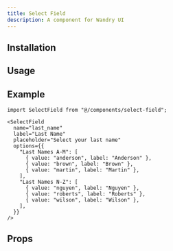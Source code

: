 ```yaml
---
title: Select Field
description: A component for Wandry UI
---
```


## Installation

<CodeBlockCommand
  __pnpm__="pnpm dlx shadcn@latest add @wandry-ui/select-field"
  __npm__="npx shadcn@latest add @wandry-ui/select-field"
  __bun__="bunx --bun shadcn@latest add @wandry-ui/select-field"
  __yarn__="yarn dlx shadcn@latest add @wandry-ui/select-field"
/>

## Usage

<ComponentPreview
  src="/registry/examples/select-field-demo.tsx"
  name="select-field-demo"
  description="A component for Wandry UI"
  align="center"
/>

## Example

```tsx
import SelectField from "@/components/select-field";
```

```tsx
<SelectField
  name="last_name"
  label="Last Name"
  placeholder="Select your last name"
  options={{
    "Last Names A-M": [
      { value: "anderson", label: "Anderson" },
      { value: "brown", label: "Brown" },
      { value: "martin", label: "Martin" },
    ],
    "Last Names N-Z": [
      { value: "nguyen", label: "Nguyen" },
      { value: "roberts", label: "Roberts" },
      { value: "wilson", label: "Wilson" },
    ],
  }}
/>
```

## Props

<AutoTypeTable
  path="registry/wandry-ui/select-field.tsx"
  name="SelectFieldProps"
/>
